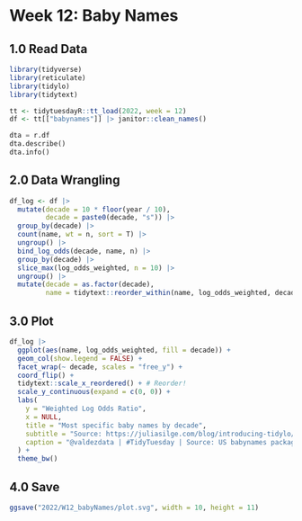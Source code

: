 # Week 12: Baby Names

## 1.0 Read Data

```r
library(tidyverse)
library(reticulate)
library(tidylo)
library(tidytext)

tt <- tidytuesdayR::tt_load(2022, week = 12)
df <- tt[["babynames"]] |> janitor::clean_names()
```

```python
dta = r.df
dta.describe()
dta.info()
```

## 2.0 Data Wrangling

```r
df_log <- df |> 
  mutate(decade = 10 * floor(year / 10),
         decade = paste0(decade, "s")) |> 
  group_by(decade) |> 
  count(name, wt = n, sort = T) |> 
  ungroup() |> 
  bind_log_odds(decade, name, n) |>
  group_by(decade) |> 
  slice_max(log_odds_weighted, n = 10) |> 
  ungroup() |> 
  mutate(decade = as.factor(decade),
         name = tidytext::reorder_within(name, log_odds_weighted, decade))
```

## 3.0 Plot

```r
df_log |>
  ggplot(aes(name, log_odds_weighted, fill = decade)) +
  geom_col(show.legend = FALSE) +
  facet_wrap(~ decade, scales = "free_y") +
  coord_flip() +
  tidytext::scale_x_reordered() + # Reorder!
  scale_y_continuous(expand = c(0, 0)) +
  labs(
    y = "Weighted Log Odds Ratio",
    x = NULL,
    title = "Most specific baby names by decade",
    subtitle = "Source: https://juliasilge.com/blog/introducing-tidylo/",
    caption = "@valdezdata | #TidyTuesday | Source: US babynames package"
  ) +
  theme_bw()
```

## 4.0 Save

```r
ggsave("2022/W12_babyNames/plot.svg", width = 10, height = 11)
```
